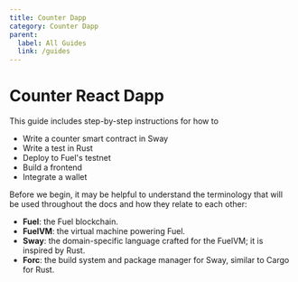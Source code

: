 ```yaml
---
title: Counter Dapp
category: Counter Dapp
parent:
  label: All Guides
  link: /guides
---
```


# Counter React Dapp

This guide includes step-by-step instructions for how to

- Write a counter smart contract in Sway
- Write a test in Rust
- Deploy to Fuel's testnet
- Build a frontend
- Integrate a wallet

Before we begin, it may be helpful to understand the terminology that will be used throughout the docs and how they relate to each other:

- **Fuel**: the Fuel blockchain.
- **FuelVM**: the virtual machine powering Fuel.
- **Sway**: the domain-specific language crafted for the FuelVM; it is inspired by Rust.
- **Forc**: the build system and package manager for Sway, similar to Cargo for Rust.
